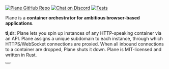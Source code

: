 
<PlaneLogo />

[![Plane GitHub Repo](https://img.shields.io/github/stars/drifting-in-space/plane?style=social)](https://github.com/drifting-in-space/plane)
[![Chat on Discord](https://img.shields.io/static/v1?label=chat&message=discord&color=404eed)](https://discord.gg/N5sEpsuhh9)
[![Tests](https://github.com/drifting-in-space/plane/actions/workflows/tests.yml/badge.svg)](https://github.com/drifting-in-space/plane/actions/workflows/unit-tests.yml)

Plane is a **container orchestrator for ambitious browser-based applications**.

**tl;dr:** Plane lets you spin up instances of any HTTP-speaking container via an API. Plane assigns a unique subdomain to each instance, through which HTTPS/WebSocket connections are proxied. When all inbound connections to a container are dropped, Plane shuts it down. Plane is MIT-licensed and written in Rust.

<div style={{marginTop: 30}}>
    <Button text="Get Started" url="/docs/getting-started" />
    <GitHubButton url="https://github.com/drifting-in-space/plane" text="Plane on GitHub" />
</div>


